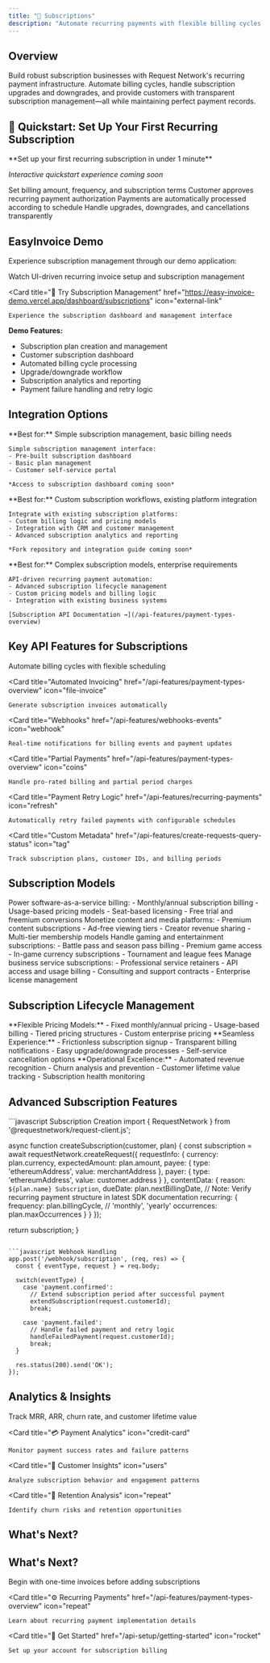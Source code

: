 ```yaml
---
title: "🔄 Subscriptions"
description: "Automate recurring payments with flexible billing cycles and transparent subscription management"
---
```


## Overview

Build robust subscription businesses with Request Network's recurring payment infrastructure. Automate billing cycles, handle subscription upgrades and downgrades, and provide customers with transparent subscription management—all while maintaining perfect payment records.

## 🚀 Quickstart: Set Up Your First Recurring Subscription

<Info>
**Set up your first recurring subscription in under 1 minute**

*Interactive quickstart experience coming soon*
</Info>

<Steps>
  <Step title="Define Subscription Plan">
    Set billing amount, frequency, and subscription terms
  </Step>
  <Step title="Customer Subscribes">
    Customer approves recurring payment authorization
  </Step>
  <Step title="Automated Billing">
    Payments are automatically processed according to schedule
  </Step>
  <Step title="Manage Subscriptions">
    Handle upgrades, downgrades, and cancellations transparently
  </Step>
</Steps>

## EasyInvoice Demo

Experience subscription management through our demo application:

<CardGroup cols={2}>
  <Card 
    title="🎬 Subscription Setup Demo" 
    icon="play"
  >
    Watch UI-driven recurring invoice setup and subscription management
  </Card>
  
  <Card 
    title="🔗 Try Subscription Management" 
    href="https://easy-invoice-demo.vercel.app/dashboard/subscriptions" 
    icon="external-link"
  >
    Experience the subscription dashboard and management interface
  </Card>
</CardGroup>

**Demo Features:**
- Subscription plan creation and management
- Customer subscription dashboard
- Automated billing cycle processing
- Upgrade/downgrade workflow
- Subscription analytics and reporting
- Payment failure handling and retry logic

## Integration Options

<Tabs>
  <Tab title="Use EasyInvoice As-Is">
    **Best for:** Simple subscription management, basic billing needs
    
    Simple subscription management interface:
    - Pre-built subscription dashboard
    - Basic plan management
    - Customer self-service portal
    
    *Access to subscription dashboard coming soon*
  </Tab>
  
  <Tab title="Fork & Customize">
    **Best for:** Custom subscription workflows, existing platform integration
    
    Integrate with existing subscription platforms:
    - Custom billing logic and pricing models
    - Integration with CRM and customer management
    - Advanced subscription analytics and reporting
    
    *Fork repository and integration guide coming soon*
  </Tab>
  
  <Tab title="Custom Implementation">
    **Best for:** Complex subscription models, enterprise requirements
    
    API-driven recurring payment automation:
    - Advanced subscription lifecycle management
    - Custom pricing models and billing logic
    - Integration with existing business systems
    
    [Subscription API Documentation →](/api-features/payment-types-overview)
  </Tab>
</Tabs>

## Key API Features for Subscriptions

<CardGroup cols={2}>
  <Card 
    title="Recurring Payments" 
    href="/api-features/payment-types-overview"
    icon="repeat"
  >
    Automate billing cycles with flexible scheduling
  </Card>
  
  <Card 
    title="Automated Invoicing" 
    href="/api-features/payment-types-overview"
    icon="file-invoice"
  >
    Generate subscription invoices automatically
  </Card>
  
  <Card 
    title="Webhooks" 
    href="/api-features/webhooks-events"
    icon="webhook"
  >
    Real-time notifications for billing events and payment updates
  </Card>
  
  <Card 
    title="Partial Payments" 
    href="/api-features/payment-types-overview"
    icon="coins"
  >
    Handle pro-rated billing and partial period charges
  </Card>
  
  <Card 
    title="Payment Retry Logic" 
    href="/api-features/recurring-payments"
    icon="refresh"
  >
    Automatically retry failed payments with configurable schedules
  </Card>
  
  <Card 
    title="Custom Metadata" 
    href="/api-features/create-requests-query-status"
    icon="tag"
  >
    Track subscription plans, customer IDs, and billing periods
  </Card>
</CardGroup>

## Subscription Models

<AccordionGroup>
  <Accordion title="📱 SaaS Applications">
    Power software-as-a-service billing:
    - Monthly/annual subscription billing
    - Usage-based pricing models
    - Seat-based licensing
    - Free trial and freemium conversions
  </Accordion>
  
  <Accordion title="📰 Content & Media">
    Monetize content and media platforms:
    - Premium content subscriptions
    - Ad-free viewing tiers
    - Creator revenue sharing
    - Multi-tier membership models
  </Accordion>
  
  <Accordion title="🎮 Gaming & Entertainment">
    Handle gaming and entertainment subscriptions:
    - Battle pass and season pass billing
    - Premium game access
    - In-game currency subscriptions
    - Tournament and league fees
  </Accordion>
  
  <Accordion title="🏢 B2B Services">
    Manage business service subscriptions:
    - Professional service retainers
    - API access and usage billing
    - Consulting and support contracts
    - Enterprise license management
  </Accordion>
</AccordionGroup>

## Subscription Lifecycle Management

<Tabs>
  <Tab title="Plan Management">
    **Flexible Pricing Models:**
    - Fixed monthly/annual pricing
    - Usage-based billing
    - Tiered pricing structures
    - Custom enterprise pricing
  </Tab>
  
  <Tab title="Customer Journey">
    **Seamless Experience:**
    - Frictionless subscription signup
    - Transparent billing notifications
    - Easy upgrade/downgrade processes
    - Self-service cancellation options
  </Tab>
  
  <Tab title="Business Operations">
    **Operational Excellence:**
    - Automated revenue recognition
    - Churn analysis and prevention
    - Customer lifetime value tracking
    - Subscription health monitoring
  </Tab>
</Tabs>

## Advanced Subscription Features

<CodeGroup>
```javascript Subscription Creation
import { RequestNetwork } from '@requestnetwork/request-client.js';

async function createSubscription(customer, plan) {
  const subscription = await requestNetwork.createRequest({
    requestInfo: {
      currency: plan.currency,
      expectedAmount: plan.amount,
      payee: {
        type: 'ethereumAddress',
        value: merchantAddress
      },
      payer: {
        type: 'ethereumAddress', 
        value: customer.address
      }
    },
    contentData: {
      reason: `${plan.name} Subscription`,
      dueDate: plan.nextBillingDate,
      // Note: Verify recurring payment structure in latest SDK documentation
      recurring: {
        frequency: plan.billingCycle, // 'monthly', 'yearly'
        occurrences: plan.maxOccurrences
      }
    }
  });
  
  return subscription;
}
```

```javascript Webhook Handling
app.post('/webhook/subscription', (req, res) => {
  const { eventType, request } = req.body;
  
  switch(eventType) {
    case 'payment.confirmed':
      // Extend subscription period after successful payment
      extendSubscription(request.customerId);
      break;
      
    case 'payment.failed':
      // Handle failed payment and retry logic
      handleFailedPayment(request.customerId);
      break;
  }
  
  res.status(200).send('OK');
});
```
</CodeGroup>

## Analytics & Insights

<CardGroup cols={2}>
  <Card 
    title="📊 Revenue Metrics" 
    icon="chart-line"
  >
    Track MRR, ARR, churn rate, and customer lifetime value
  </Card>
  
  <Card 
    title="💳 Payment Analytics" 
    icon="credit-card"
  >
    Monitor payment success rates and failure patterns
  </Card>
  
  <Card 
    title="👥 Customer Insights" 
    icon="users"
  >
    Analyze subscription behavior and engagement patterns
  </Card>
  
  <Card 
    title="🔄 Retention Analysis" 
    icon="repeat"
  >
    Identify churn risks and retention opportunities
  </Card>
</CardGroup>

## What's Next?

## What's Next?

<CardGroup cols={3}>
  <Card 
    title="📄 Start with Invoicing" 
    href="/use-cases/invoicing"
    icon="receipt"
  >
    Begin with one-time invoices before adding subscriptions
  </Card>
  
  <Card 
    title="⚙️ Recurring Payments" 
    href="/api-features/payment-types-overview"
    icon="repeat"
  >
    Learn about recurring payment implementation details
  </Card>
  
  <Card 
    title="🔑 Get Started" 
    href="/api-setup/getting-started"
    icon="rocket"
  >
    Set up your account for subscription billing
  </Card>
</CardGroup>